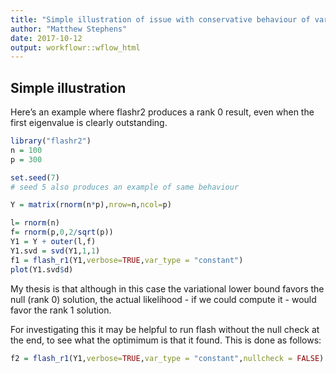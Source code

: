 ```yaml
---
title: "Simple illustration of issue with conservative behaviour of variational method"
author: "Matthew Stephens"
date: 2017-10-12
output: workflowr::wflow_html
---
```





## Simple illustration

Here's an example where flashr2 produces a rank 0 result, even when the first
eigenvalue is clearly outstanding.

```r
library("flashr2")
n = 100
p = 300

set.seed(7)
# seed 5 also produces an example of same behaviour

Y = matrix(rnorm(n*p),nrow=n,ncol=p)

l= rnorm(n)
f= rnorm(p,0,2/sqrt(p))
Y1 = Y + outer(l,f)
Y1.svd = svd(Y1,1,1)
f1 = flash_r1(Y1,verbose=TRUE,var_type = "constant")
plot(Y1.svd$d)
```

My thesis is that although in this case the variational lower bound
favors the null (rank 0) solution, the actual likelihood - if we could
compute it - would favor the rank 1 solution.

For investigating this it may be helpful to run flash without the null check at the end, to see what the optimimum is that it found. This is done as follows:
```r
f2 = flash_r1(Y1,verbose=TRUE,var_type = "constant",nullcheck = FALSE)
```





